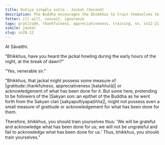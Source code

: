 ```yaml
---
title: Dutiya siṅgāla sutta - Jackal (Second)
description: The Buddha encourages the bhikkhus to train themselves to be grateful and acknowledge what has been done for them.
fetter: ill will, conceit, ignorance
tags: gratitude, thankfulness, appreciativeness, training, sn, sn12-21, sn20
simile: jackal
slug: sn20.12
---
```


At Sāvatthi.

"Bhikkhus, have you heard the jackal howling during the early hours of the night, at the break of dawn?"

"Yes, venerable sir."

"Bhikkhus, that jackal might possess some measure of |gratitude::thankfulness, appreciativeness [kataññutā]| or acknowledgement of what has been done for it. But some here, pretending to be followers of the |Sakyan son::an epithet of the Buddha as he went forth from the Sakyan clan [sakyaputtiyapaṭiñña]|, might not possess even a small measure of gratitude or acknowledgement for what has been done for them.

Therefore, bhikkhus, you should train yourselves thus: 'We will be grateful and acknowledge what has been done for us; we will not be ungrateful and fail to acknowledge what has been done for us.' Thus, bhikkhus, you should train yourselves."